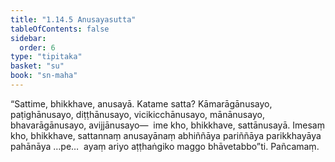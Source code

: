 ```yaml
---
title: "1.14.5 Anusayasutta"
tableOfContents: false
sidebar:
  order: 6
type: "tipitaka"
basket: "su"
book: "sn-maha"
---
```



<DynamicBreadcrumb />

<Division number="176" book="sn-maha">

<Paragraph number="343" book="sn-maha">
“Sattime, bhikkhave, anusayā. Katame satta? Kāmarāgānusayo, paṭighānusayo, diṭṭhānusayo, vicikicchānusayo, mānānusayo, bhavarāgānusayo, avijjānusayo—  ime kho, bhikkhave, sattānusayā. Imesaṃ kho, bhikkhave, sattannaṃ anusayānaṃ abhiññāya pariññāya parikkhayāya pahānāya …pe…  ayaṃ ariyo aṭṭhaṅgiko maggo bhāvetabbo”ti.

</Paragraph>
</Division>

<Paragraph number="344" type="center" book="sn-maha">
Pañcamaṃ.
</Paragraph>